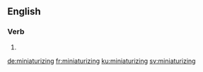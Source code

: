 ==English==

===Verb===
{{head|en|present participle}}

# {{present participle of|miniaturize|lang=en}}

[[de:miniaturizing]]
[[fr:miniaturizing]]
[[ku:miniaturizing]]
[[sv:miniaturizing]]